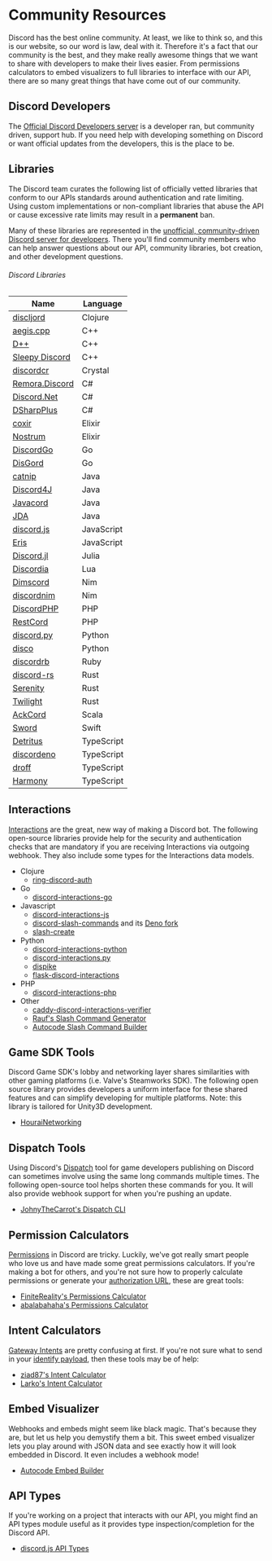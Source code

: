 # Community Resources

Discord has the best online community. At least, we like to think so, and this is our website, so our word is law, deal with it. Therefore it's a fact that our community is the best, and they make really awesome things that we want to share with developers to make their lives easier. From permissions calculators to embed visualizers to full libraries to interface with our API, there are so many great things that have come out of our community.

## Discord Developers

The [Official Discord Developers server](https://discord.gg/discord-developers) is a developer ran, but community driven, support hub. If you need help with developing something on Discord or want official updates from the developers, this is the place to be.

## Libraries

The Discord team curates the following list of officially vetted libraries that conform to our APIs standards around authentication and rate limiting. Using custom implementations or non-compliant libraries that abuse the API or cause excessive rate limits may result in a **permanent** ban.

Many of these libraries are represented in the [unofficial, community-driven Discord server for developers](https://discord.gg/discord-api). There you'll find community members who can help answer questions about our API, community libraries, bot creation, and other development questions.

###### Discord Libraries

| Name                                                          | Language   |
| ------------------------------------------------------------- | ---------- |
| [discljord](https://github.com/igjoshua/discljord)            | Clojure    |
| [aegis.cpp](https://github.com/zeroxs/aegis.cpp)              | C++        |
| [D++](https://github.com/brainboxdotcc/DPP)                   | C++        |
| [Sleepy Discord](https://github.com/yourWaifu/sleepy-discord) | C++        |
| [discordcr](https://github.com/shardlab/discordcr)            | Crystal    |
| [Remora.Discord](https://github.com/Nihlus/Remora.Discord)    | C#         |
| [Discord.Net](https://github.com/RogueException/Discord.Net)  | C#         |
| [DSharpPlus](https://github.com/DSharpPlus/DSharpPlus)        | C#         |
| [coxir](https://github.com/satom99/coxir)                     | Elixir     |
| [Nostrum](https://github.com/Kraigie/nostrum)                 | Elixir     |
| [DiscordGo](https://github.com/bwmarrin/discordgo)            | Go         |
| [DisGord](https://github.com/andersfylling/disgord)           | Go         |
| [catnip](https://github.com/mewna/catnip)                     | Java       |
| [Discord4J](https://discord4j.com/)                           | Java       |
| [Javacord](https://github.com/Javacord/Javacord)              | Java       |
| [JDA](https://github.com/DV8FromTheWorld/JDA)                 | Java       |
| [discord.js](https://github.com/discordjs/discord.js)         | JavaScript |
| [Eris](https://github.com/abalabahaha/eris)                   | JavaScript |
| [Discord.jl](https://github.com/Xh4H/Discord.jl)              | Julia      |
| [Discordia](https://github.com/SinisterRectus/Discordia)      | Lua        |
| [Dimscord](https://github.com/krisppurg/dimscord)             | Nim        |
| [discordnim](https://github.com/Krognol/discordnim)           | Nim        |
| [DiscordPHP](https://github.com/discord-php/DiscordPHP)       | PHP        |
| [RestCord](https://www.restcord.com/)                         | PHP        |
| [discord.py](https://github.com/Rapptz/discord.py)            | Python     |
| [disco](https://github.com/b1naryth1ef/disco)                 | Python     |
| [discordrb](https://github.com/shardlab/discordrb)            | Ruby       |
| [discord-rs](https://github.com/SpaceManiac/discord-rs)       | Rust       |
| [Serenity](https://github.com/serenity-rs/serenity)           | Rust       |
| [Twilight](https://github.com/twilight-rs/twilight)           | Rust       |
| [AckCord](https://github.com/Katrix/AckCord)                  | Scala      |
| [Sword](https://github.com/Azoy/Sword)                        | Swift      |
| [Detritus](https://github.com/detritusjs/client)              | TypeScript |
| [discordeno](https://github.com/discordeno/discordeno)        | TypeScript |
| [droff](https://github.com/tim-smart/droff)                   | TypeScript |
| [Harmony](https://github.com/harmonyland/harmony)             | TypeScript |

## Interactions

[Interactions](#DOCS_INTERACTIONS_RECEVING_AND_RESPONDING/) are the great, new way of making a Discord bot. The following open-source libraries provide help for the security and authentication checks that are mandatory if you are receiving Interactions via outgoing webhook. They also include some types for the Interactions data models.

- Clojure
  - [ring-discord-auth](https://github.com/JohnnyJayJay/ring-discord-auth)
- Go
  - [discord-interactions-go](https://github.com/bsdlp/discord-interactions-go)
- Javascript
  - [discord-interactions-js](https://github.com/discord/discord-interactions-js)
  - [discord-slash-commands](https://github.com/MeguminSama/discord-slash-commands) and its [Deno fork](https://deno.land/x/discord_slash_commands)
  - [slash-create](https://github.com/Snazzah/slash-create)
- Python
  - [discord-interactions-python](https://github.com/discord/discord-interactions-python)
  - [discord-interactions.py](https://github.com/LiBa001/discord-interactions.py)
  - [dispike](https://github.com/ms7m/dispike)
  - [flask-discord-interactions](https://github.com/Breq16/flask-discord-interactions)
- PHP
  - [discord-interactions-php](https://github.com/discord/discord-interactions-php)
- Other
  - [caddy-discord-interactions-verifier](https://github.com/CarsonHoffman/caddy-discord-interactions-verifier)
  - [Rauf's Slash Command Generator](https://rauf.wtf/slash)
  - [Autocode Slash Command Builder](https://autocode.com/tools/discord/command-builder/)

## Game SDK Tools

Discord Game SDK's lobby and networking layer shares similarities with other gaming platforms (i.e. Valve's Steamworks SDK). The following open source library provides developers a uniform interface for these shared features and can simplify developing for multiple platforms. Note: this library is tailored for Unity3D development.

- [HouraiNetworking](https://github.com/HouraiTeahouse/HouraiNetworking)

## Dispatch Tools

Using Discord's [Dispatch](#DOCS_DISPATCH_DISPATCH_AND_YOU) tool for game developers publishing on Discord can sometimes involve using the same long commands multiple times. The following open-source tool helps shorten these commands for you. It will also provide webhook support for when you're pushing an update.

- [JohnyTheCarrot's Dispatch CLI](https://github.com/JohnyTheCarrot/droops-dispatch)

## Permission Calculators

[Permissions](#DOCS_TOPICS_PERMISSIONS/permissions) in Discord are tricky. Luckily, we've got really smart people who love us and have made some great permissions calculators. If you're making a bot for others, and you're not sure how to properly calculate permissions or generate your [authorization URL](#DOCS_TOPICS_OAUTH2/bot-authorization-flow), these are great tools:

- [FiniteReality's Permissions Calculator](https://finitereality.github.io/permissions-calculator/?v=0)
- [abalabahaha's Permissions Calculator](https://discordapi.com/permissions.html#0)

## Intent Calculators

[Gateway Intents](#DOCS_TOPICS_GATEWAY/gateway-intents) are pretty confusing at first. If you're not sure what to send in your [identify payload](#DOCS_TOPICS_GATEWAY/identify), then these tools may be of help:

- [ziad87's Intent Calculator](https://ziad87.net/intents/)
- [Larko's Intent Calculator](https://discord-intents-calculator.vercel.app/)

## Embed Visualizer

Webhooks and embeds might seem like black magic. That's because they are, but let us help you demystify them a bit. This sweet embed visualizer lets you play around with JSON data and see exactly how it will look embedded in Discord. It even includes a webhook mode!

- [Autocode Embed Builder](https://autocode.com/tools/discord/embed-builder/)

## API Types

If you're working on a project that interacts with our API, you might find an API types module useful as it provides type inspection/completion for the Discord API.

- [discord.js API Types](https://github.com/discordjs/discord-api-types)
